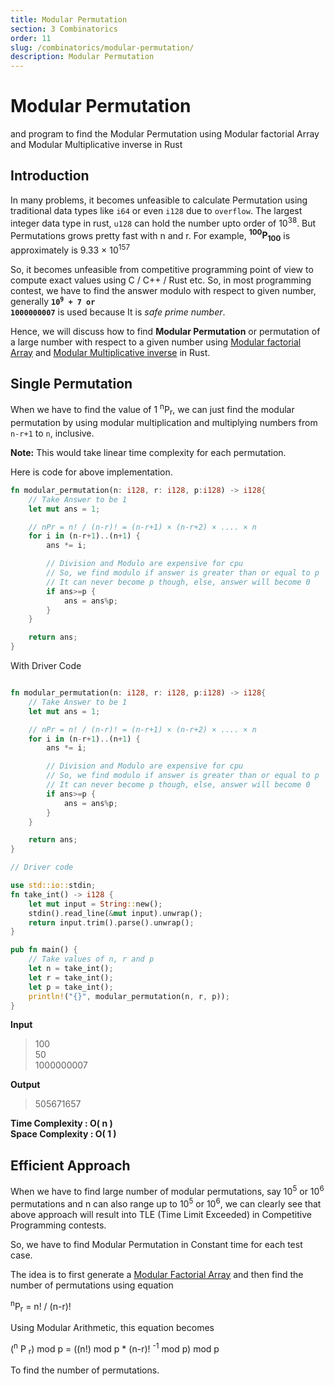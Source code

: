 ```yaml
---
title: Modular Permutation
section: 3 Combinatorics
order: 11
slug: /combinatorics/modular-permutation/
description: Modular Permutation
---
```


# Modular Permutation
and program to find the Modular Permutation using Modular factorial Array and Modular Multiplicative inverse in Rust

## Introduction

In many problems, it becomes unfeasible to calculate Permutation using traditional data types like `i64` or even `i128` due to `overflow`. The largest integer data type in rust, `u128` can hold the number upto order of 10<sup>38</sup>.
But Permutations grows pretty fast with n and r. For example, **<sup>100</sup>P<sub>100</sub>** is approximately is 9.33 × 10<sup>157</sup>

So, it becomes unfeasible from competitive programming point of view to compute exact values using C / C++ / Rust etc.
So, in most programming contest, we have to find the answer modulo with respect to given number, generally **<code>10<sup>9</sup> + 7 or 1000000007</code>** is used because It is *safe prime number*.

Hence, we will discuss how to find **Modular Permutation** or permutation of a large number with respect to a given number using [Modular factorial Array](/combinatorics/modular-factorial-array/) and [Modular Multiplicative inverse](/number-theory/modular-inverse/) in Rust.

## Single Permutation

When we have to find the value of 1 <sup>n</sup>P<sub>r</sub>, we can just find the modular permutation by using modular multiplication and multiplying numbers from `n-r+1` to `n`, inclusive.

**Note:** This would take linear time complexity for each permutation.

Here is code for above implementation.

```rust
fn modular_permutation(n: i128, r: i128, p:i128) -> i128{
    // Take Answer to be 1
    let mut ans = 1;

    // nPr = n! / (n-r)! = (n-r+1) × (n-r+2) × .... × n
    for i in (n-r+1)..(n+1) {
        ans *= i;

        // Division and Modulo are expensive for cpu
        // So, we find modulo if answer is greater than or equal to p
        // It can never become p though, else, answer will become 0
        if ans>=p {
            ans = ans%p;
        }
    }

    return ans;
}
```

With Driver Code

```rust

fn modular_permutation(n: i128, r: i128, p:i128) -> i128{
    // Take Answer to be 1
    let mut ans = 1;

    // nPr = n! / (n-r)! = (n-r+1) × (n-r+2) × .... × n
    for i in (n-r+1)..(n+1) {
        ans *= i;

        // Division and Modulo are expensive for cpu
        // So, we find modulo if answer is greater than or equal to p
        // It can never become p though, else, answer will become 0
        if ans>=p {
            ans = ans%p;
        }
    }

    return ans;
}

// Driver code

use std::io::stdin;
fn take_int() -> i128 {
    let mut input = String::new();
    stdin().read_line(&mut input).unwrap();
    return input.trim().parse().unwrap();
}

pub fn main() {
    // Take values of n, r and p
    let n = take_int();
    let r = take_int();
    let p = take_int();
    println!("{}", modular_permutation(n, r, p));
}

```
**Input**
>100 <br/>
50 <br/>
1000000007


**Output**
>505671657

**Time Complexity : O( n )** <br/>
**Space Complexity : O( 1 )**

## Efficient Approach

When we have to find large number of modular permutations, say 10<sup>5</sup> or 10<sup>6</sup> permutations and n can also range up to 10<sup>5</sup> or 10<sup>6</sup>, we can clearly see that above approach will result into
TLE (Time Limit Exceeded) in Competitive Programming contests.

So, we have to find Modular Permutation in Constant time for each test case.

The idea is to first generate a [Modular Factorial Array](/combinatorics/modular-factorial-array/) and then find the number of permutations using equation

<sup>n</sup>P<sub>r</sub> = n! / (n-r)!

Using Modular Arithmetic, this equation becomes

(<sup>n</sup> P <sub>r</sub>) mod p = ((n!)  mod p * (n-r)! <sup>-1</sup> mod p) mod p

To find the number of permutations.

